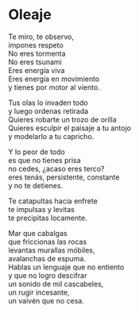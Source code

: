 # Oleaje {-}


Te miro, te observo,<br>
impones respeto<br>
No eres tormenta<br>
No eres tsunami<br>
Eres energía viva<br>
Eres energía en movimiento<br>
y tienes por motor al viento.<br>

Tus olas lo invaden todo<br>
y luego ordenas retirada<br>
Quieres robarte un trozo de orilla<br>
Quieres esculpir el paisaje a tu antojo<br>
y modelarlo a tu capricho.<br>

Y lo peor de todo<br>
es que no tienes prisa<br>
no cedes, ¿acaso eres terco?<br>
eres tenás, persistente, constante<br>
y no te detienes.<br>

Te catapultas hacia enfrete<br>
te impulsas y levitas<br>
te precipitas locamente.<br>

Mar que cabalgas<br>
que friccionas las rocas<br>
levantas murallas móbiles,<br>
avalanchas de espuma.<br>
Hablas un lenguaje que no entiento<br>
y que no logro descifrar<br>
un sonido de mil cascabeles,<br>
un rugir incesante,<br>
un vaivén que no cesa.
